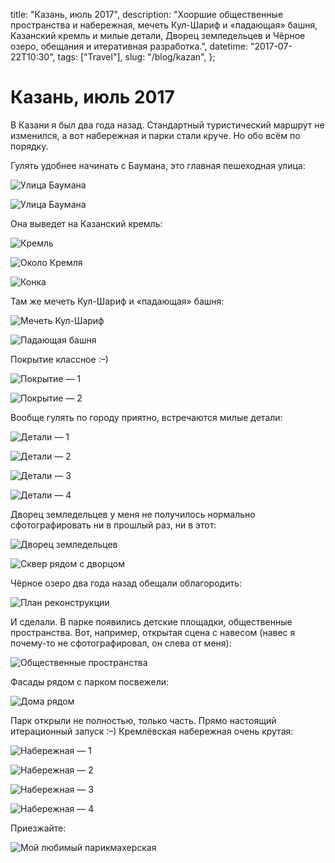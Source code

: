   title: "Казань, июль 2017",
  description:
    "Хооршие общественные пространства и набережная, мечеть Кул-Шариф и «падающая» башня, Казанский кремль и милые детали, Дворец земледельцев и Чёрное озеро, обещания и итеративная разработка.",
  datetime: "2017-07-22T10:30",
  tags: ["Travel"],
  slug: "/blog/kazan",
};

# Казань, июль 2017

В Казани я был два года назад. Стандартный туристический маршрут не изменился, а вот набережная и парки стали круче. Но обо всём по порядку.

Гулять удобнее начинать с Баумана, это главная пешеходная улица:

![Улица Баумана](/img/blog/kazan/1.jpg)

![Улица Баумана](/img/blog/kazan/2.jpg)

Она выведет на Казанский кремль:

![Кремль](/img/blog/kazan/4.jpg)

![Около Кремля](/img/blog/kazan/3.jpg)

![Конка](/img/blog/kazan/5.jpg)

Там же мечеть Кул-Шариф и «падающая» башня:

![Мечеть Кул-Шариф](/img/blog/kazan/6.jpg)

![Падающая башня](/img/blog/kazan/7.jpg)

Покрытие классное <nobr>:–)</nobr>

![Покрытие — 1](/img/blog/kazan/8.jpg)

![Покрытие — 2](/img/blog/kazan/9.jpg)

Вообще гулять по городу приятно, встречаются милые детали:

![Детали — 1](/img/blog/kazan/10.jpg)

![Детали — 2](/img/blog/kazan/11.jpg)

![Детали — 3](/img/blog/kazan/12.jpg)

![Детали — 4](/img/blog/kazan/cover.jpg)

Дворец земледельцев у меня не получилось нормально сфотографировать ни в прошлый раз, ни в этот:

![Дворец земледельцев](/img/blog/kazan/14.jpg)

![Сквер рядом с дворцом](/img/blog/kazan/15.jpg)

Чёрное озеро два года назад обещали облагородить:

![План реконструкции](/img/blog/kazan/16.jpg)

И сделали. В парке появились детские площадки, общественные пространства. Вот, например, открытая сцена с навесом (навес я почему-то не сфотографировал, он слева от меня):

![Общественные пространства](/img/blog/kazan/17.jpg)

Фасады рядом с парком посвежели:

![Дома рядом](/img/blog/kazan/18.jpg)

Парк открыли не полностью, только часть. Прямо настоящий итерационный запуск <nobr>:–)</nobr>
Кремлёвская набережная очень крутая:

![Набережная — 1](/img/blog/kazan/19.jpg)

![Набережная — 2](/img/blog/kazan/20.jpg)

![Набережная — 3](/img/blog/kazan/21.jpg)

![Набережная — 4](/img/blog/kazan/22.jpg)

Приезжайте:

![Мой любимый парикмахерская](/img/blog/kazan/23.jpg)
